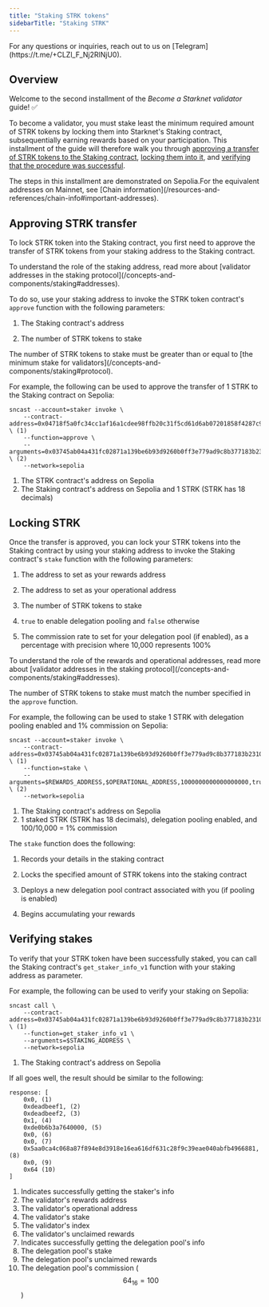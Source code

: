```yaml
---
title: "Staking STRK tokens"
sidebarTitle: "Staking STRK"
---
```


<Warning>
For any questions or inquiries, reach out to us on [Telegram](https://t.me/+CLZl_F_Nj2RlNjU0).
</Warning>

## Overview

Welcome to the second installment of the *Become a Starknet validator* guide! ✅

To become a validator, you must stake least the minimum required amount of STRK tokens by locking them into Starknet's Staking contract, subsequentially earning rewards based on your participation. This installment of the guide will therefore walk you through [approving a transfer of STRK tokens to the Staking contract](#approving_strk_transfer), [locking them into it](#locking_strk), and [verifying that the procedure was successful](#verifying_stakes).

<Tip>
The steps in this installment are demonstrated on Sepolia.For the equivalent addresses on Mainnet, see [Chain information](/resources-and-references/chain-info#important-addresses).
</Tip>

## Approving STRK transfer

To lock STRK token into the Staking contract, you first need to approve the transfer of STRK tokens from your staking address to the Staking contract.

<Note>
To understand the role of the staking address, read more about [validator addresses in the staking protocol](/concepts-and-components/staking#addresses).
</Note>

To do so, use your staking address to invoke the STRK token contract's `approve` function with the following parameters:

1. The Staking contract's address

2. The number of STRK tokens to stake

<Note>
The number of STRK tokens to stake must be greater than or equal to [the minimum stake for validators](/concepts-and-components/staking#protocol).
</Note>

For example, the following can be used to approve the transfer of 1 STRK to the Staking contract on Sepolia:

```shell
sncast --account=staker invoke \
    --contract-address=0x04718f5a0fc34cc1af16a1cdee98ffb20c31f5cd61d6ab07201858f4287c938d \ (1)
    --function=approve \
    --arguments=0x03745ab04a431fc02871a139be6b93d9260b0ff3e779ad9c8b377183b23109f1,1000000000000000000 \ (2)
    --network=sepolia

```

1. The STRK contract's address on Sepolia
2. The Staking contract's address on Sepolia and 1 STRK (STRK has 18 decimals)

## Locking STRK

Once the transfer is approved, you can lock your STRK tokens into the Staking contract by using your staking address to invoke the Staking contract's `stake` function with the following parameters:

1. The address to set as your rewards address

2. The address to set as your operational address

3. The number of STRK tokens to stake

4. `true` to enable delegation pooling and `false` otherwise

5. The commission rate to set for your delegation pool (if enabled), as a percentage with precision where 10,000 represents 100%

<Note>
To understand the role of the rewards and operational addresses, read more about [validator addresses in the staking protocol](/concepts-and-components/staking#addresses).

The number of STRK tokens to stake must match the number specified in the `approve` function.
</Note>

For example, the following can be used to stake 1 STRK with delegation pooling enabled and 1% commission on Sepolia:

```shell
sncast --account=staker invoke \
    --contract-address=0x03745ab04a431fc02871a139be6b93d9260b0ff3e779ad9c8b377183b23109f1 \ (1)
    --function=stake \
    --arguments=$REWARDS_ADDRESS,$OPERATIONAL_ADDRESS,1000000000000000000,true,100 \ (2)
    --network=sepolia

```

1. The Staking contract's address on Sepolia
2. 1 staked STRK (STRK has 18 decimals), delegation pooling enabled, and 100/10,000 = 1% commission

The `stake` function does the following:

1. Records your details in the staking contract

2. Locks the specified amount of STRK tokens into the staking contract

3. Deploys a new delegation pool contract associated with you (if pooling is enabled)

4. Begins accumulating your rewards

## Verifying stakes

To verify that your STRK token have been successfully staked, you can call the Staking contract's `get_staker_info_v1` function with your staking address as parameter.

For example, the following can be used to verify your staking on Sepolia:

```shell
sncast call \
    --contract-address=0x03745ab04a431fc02871a139be6b93d9260b0ff3e779ad9c8b377183b23109f1 \ (1)
    --function=get_staker_info_v1 \
    --arguments=$STAKING_ADDRESS \
    --network=sepolia

```

1. The Staking contract's address on Sepolia

If all goes well, the result should be similar to the following:

```shell
response: [
    0x0, (1)
    0xdeadbeef1, (2)
    0xdeadbeef2, (3)
    0x1, (4)
    0xde0b6b3a7640000, (5)
    0x0, (6)
    0x0, (7)
    0x5aa0ca4c068a87f894e8d3918e16ea616df631c28f9c39eae040abfb4966881, (8)
    0x0, (9)
    0x64 (10)
]

```

1. Indicates successfully getting the staker's info
2. The validator's rewards address
3. The validator's operational address
4. The validator's stake
5. The validator's index
6. The validator's unclaimed rewards
7. Indicates successfully getting the delegation pool's info
8. The delegation pool's stake
9. The delegation pool's unclaimed rewards
10. The delegation pool's commission ($$64_{16} = 100$$)